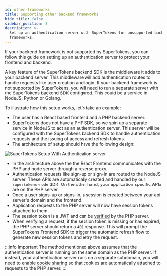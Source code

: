 ```yaml
---
id: other-frameworks
title: Supporting other backend frameworks
hide_title: false
sidebar_position: 8
description: >-
  Set up an authentication server with SuperTokens for unsupported backend
  frameworks.
---
```


If your backend framework is not supported by SuperTokens, you can follow this guide on setting up an authentication server to protect your frontend and backend.

A key feature of the SuperTokens backend SDK is the middleware it adds to your backend server. This middleware will add authentication routes to handle requests like user creation and login. If your backend framework is not supported by SuperTokens, you will need to run a separate server with the SuperTokens backend SDK configured. This could be a service in NodeJS, Python or Golang.

To illustrate how this setup works, let's take an example:
- The user has a React based frontend and a PHP backend server.
- SuperTokens does not have a PHP SDK, so we spin up a separate service in NodeJS to act as an authentication server. This server will be configured with the SuperTokens backend SDK to handle authentication requests and the issuing of access and refresh tokens.
- The architecture of setup should have the following design:

![SuperTokens Setup With Authentication server](/img/other-framework-setup.png)

- In the architecture above the the React Frontend communicates with the PHP and node server through a reverse proxy.
- Authentication requests like sign-up or sign-in are routed to the NodeJS server. These APIs are automatically created and handled by our `supertokens-node` SDK. On the other hand, your application specific APIs are on the PHP server.
- Once a user signs-up or signs-in, a session is created between your api server's domain and the frontend.
- Application requests to the PHP server will now have session tokens attached to them.
- The session token is a JWT and can be [verified](/docs/additional-verification/session-verification/protect-api-routes/manual-jwt-verification)  by the PHP server.
- When verifying a request, if the session token is missing or has expired, the PHP server should return a `401` response. This will prompt the SuperTokens Frontend SDK to trigger the automatic refresh flow to generate new session tokens and retry the request. 

:::info Important
The method mentioned above assumes that the authentication server is running on the same domain as the PHP server. If instead, your authentication server runs on a separate subdomain, you will need to [enable cookie sharing](/docs/post-authentication/session-management/advanced-workflows/multiple-api-endpoints) so that cookies are automatically attached to requests to the PHP server.
:::
